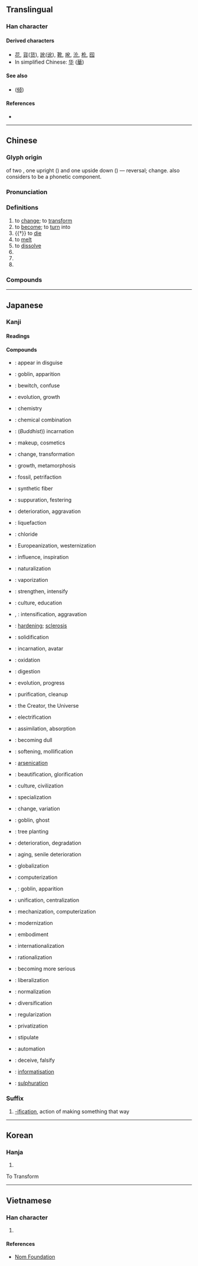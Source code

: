 {{character info/new}}
==Translingual==

===Han character===
{{Han char|rn=21|rad=匕|as=02|sn=4|four=24210|canj=OP|ids=⿰亻𠤎(G),⿰亻匕(HTJKV)}}

====Derived characters====
* [[花]], [[貨]]([[货]]), [[訛]]([[讹]]), [[靴]], [[吪]], [[沎]], [[杹]], [[囮]]
* In simplified Chinese: [[华]] ([[華]])

====See also====
* {{l|mul|傾}} ([[倾]])

====References====
* {{Han ref|kx=0152.200|dkj=02572|dj=0342.040|hdz=10109.040|uh=5316|ud=21270|bh=A4C6|bd=42182}}

----

==Chinese==
{{zh-forms}}

===Glyph origin===
{{Han etyl}}
{{liushu|ic}} of two {{zh-l|*人|person}}, one upright ({{zh-l|*亻}}) and one upside down ({{zh-l|*𠤎}}) — reversal; change. ''{{w|Shuowen}}'' also considers {{zh-l|*𠤎}} to be a phonetic component.

===Pronunciation===
{{zh-pron
|m=huà
|c=faa3
|h=pfs=fa
|md=huá
|mn=hòa/qz,tw,xm:hòe/òa/tw:hoa
|mn_note=hòa - literary; hòe - vernacular; òa - to cause to ferment
|w=2ho
|mc=y
|oc=y
|cat=v,suf,n
}}

===Definitions===
{{zh-hanzi}}

# to [[change]]; to [[transform]]
# to [[become]]; to [[turn]] into
# {{†}} to [[die]]
# to [[melt]]
# to [[dissolve]]
# {{n-g|Suffix denoting "change into ...". Akin to English {{m|en|-ize}} and {{m|en|-ization}}.}}
# {{zh-short|教化|enlightenment; cultivation}}
# {{zh-short|化學|chemistry}}

===Compounds===
{{zh-der|化除|化凍|化肥|化分|化干戈為玉帛|化工|化公為私|化合|化合價|化合物|化解|化境|化開|化療|化名|化募|化膿|化身|化生|化石|化為|化為泡影|化為烏有|化纖|化險為夷|化形|化學|化學變化|化學玻璃|化學當量|化學反應|化學方程式|化學肥料|化學分析|化學工業|化學鍵|化學能|化學平衡|化學式|化學武器|化學纖維|化學性質|化學元素|化驗|化油器|化雨春風|化緣|化育|化齋|化整為零|化妝|化妝品|化妝室|化裝|化外|乘化|乞化|乳化|亡化|俗化|催化|僵化|元化|光化|兒化|分化|剋化|劍化|募化|勸化|化世|化俗|化去|化子|化度|化性|化武|化民|化痰|化紙|化蝶|化誨|化鶴|叫化|同化|向化|善化|四化|坐化|大化|奴化|孵化|宣化|幻化|幾化|弱化|強化|德化|怛化|惡化|感化|慕化|成化|打化|抄化|教化|敷化|文化|新化|晶化|更化|木化|染化|柔化|極化|槽化|歐化|歸化|毒化|氟化|氣化|氧化|氫化|氯化|汽化|治化|法化|洋化|洪化|活化|消化|液化|涵化|淑化|淡化|淨化|深化|淳化|淺化|清化|渾化|溶化|演化|漢化|激化|濡化|火化|炭化|焚化|焦化|煤化|熔化|熟化|熱化|燒化|爛化|物化|玄化|王化|玻化|理化|生化|異化|皂化|矮化|石化|硝化|硫化|硬化|碳化|磁化|神化|簡化|糖化|純化|綠化|美化|羽化|老化|脣化|腐化|膠化|蛻化|蝶化|融化|行化|西化|託化|說化|變化|赤化|軟化|轉化|退化|造化|進化|遁化|遷化|醇化|醜化|量化|鎔化|開化|陶化|電化|順化|類化|顯化|風化|馴化|骨化|黃化|點化|鼻化}}

----

==Japanese==

===Kanji===
{{ja-kanji|grade=3|rs=匕02}}

====Readings====
{{ja-readings
|goon=け
|kanon=か<くわ
|kun=ば-ける, ば-かす, かわ-る, ふ-ける
}}

====Compounds====
{{rel-top3|Compounds}}
* {{ja-r|化ける|ばける}}: appear in disguise
* {{ja-r|化け物|ばけもの}}: goblin, apparition
* {{ja-r|化かす|ばかす}}: bewitch, confuse
* {{ja-r|化育|かいく}}: evolution, growth
* {{ja-r|化学|かがく}}: chemistry
* {{ja-r|化合|かごう}}: chemical combination
* {{ja-r|化身|けしん}}: (''Buddhist'')) incarnation
* {{ja-r|化粧|けしょう}}: makeup, cosmetics
* {{ja-r|化成|かせい}}: change, transformation
* {{ja-r|化生|かせい}}: growth, metamorphosis
* {{ja-r|化石|かせき}}: fossil, petrifaction
* {{ja-r|化繊|かせん}}: synthetic fiber
* {{ja-r|化膿|かのう}}: suppuration, festering
* {{ja-r|悪化|あっか}}: deterioration, aggravation
* {{ja-r|液化|えきか}}: liquefaction
* {{ja-r|塩化|えんか}}: chloride
* {{ja-r|欧化|おうか}}: Europeanization, westernization
* {{ja-r|感化|かんか}}: influence, inspiration
* {{ja-r|帰化|きか}}: naturalization
* {{ja-r|気化|きか}}: vaporization
* {{ja-r|強化|きょうか}}: strengthen, intensify
* {{ja-r|教化|きょうか}}: culture, education
* {{ja-r|激化|げきか}}, {{ja-r|激化|げっか}}: intensification, aggravation
{{rel-mid3}}
* {{ja-r|硬化|こうか}}: [[hardening]]; [[sclerosis]]
* {{ja-r|固化|こか}}: solidification
* {{ja-r|権化|ごんげ}}: incarnation, avatar
* {{ja-r|酸化|さんか}}: oxidation
* {{ja-r|消化|しょうか}}: digestion
* {{ja-r|進化|しんか}}: evolution, progress
* {{ja-r|浄化|じょうか}}: purification, cleanup
* {{ja-r|造化|ぞうか}}: the Creator, the Universe
* {{ja-r|電化|でんか}}: electrification
* {{ja-r|同化|どうか}}: assimilation, absorption
* {{ja-r|鈍化|どんか}}: becoming dull
* {{ja-r|軟化|なんか}}: softening, mollification
* {{ja-r|砒化|ひか}}: [[arsenication]]
* {{ja-r|美化|びか}}: beautification, glorification
* {{ja-r|文化|ぶんか}}: culture, civilization
* {{ja-r|分化|ぶんか}}: specialization
* {{ja-r|変化|へんか}}: change, variation
* {{ja-r|変化|へんげ}}: goblin, ghost
* {{ja-r|緑化|りょっか}}: tree planting
* {{ja-r|劣化|れっか}}: deterioration, degradation
* {{ja-r|老化|ろうか}}: aging, senile deterioration
* {{ja-r|グローバル化|グローバルか}}: globalization
{{rel-mid3}}
* {{ja-r|コンピュータ化|コンピュータか}}: computerization
* {{ja-r|お化け|おばけ}}, {{ja-r|御化け|おばけ}}: goblin, apparition
* {{ja-r|一元化|いちげんか}}: unification, centralization
* {{ja-r|機械化|きかいか}}: mechanization, computerization
* {{ja-r|近代化|きんだいか}}: modernization
* {{ja-r|具体化|ぐたいか}}: embodiment
* {{ja-r|国際化|こくさいか}}: internationalization
* {{ja-r|合理化|ごうりか}}: rationalization
* {{ja-r|深刻化|しんこくか}}: becoming more serious
* {{ja-r|自由化|じゆうか}}: liberalization
* {{ja-r|正常化|せいじょうか}}: normalization
* {{ja-r|多様化|たようか}}: diversification
* {{ja-r|本格化|ほんかくか}}: regularization
* {{ja-r|民営化|みんえいか}}: privatization
* {{ja-r|明文化|めいぶんか}}: stipulate
* {{ja-r|自動化|じどうか}}: automation
* {{ja-r|誤魔化す|ごまかす}}: deceive, falsify
* {{ja-r|情報化|じょうほうか}}: [[informatisation]]
* {{ja-r|硫化|りゅうか}}: [[sulphuration]]
{{rel-bottom}}

===Suffix===
{{ja-pos|suffix|か}}

# [[-ification]], action of making something that way

----

==Korean==

===Hanja===
{{ko-hanja|hangeul=화|rv=hwa|mr=hwa}}

# {{defn|lang=ko|sort=匕02}}
To Transform

----

==Vietnamese==

===Han character===
{{vi-readings|rs=匕02| hanviet = [[hóa]], [[huế]], [[hoa]], [[Huế]]}}

# {{defn|lang=vi|sort=匕02}}

====References====
* [http://nomfoundation.org/common/nom_details.php?codepoint=5316 Nom Foundation]